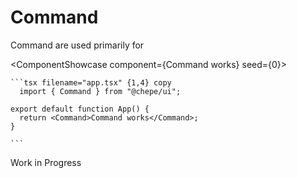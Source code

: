 

# Command

Command are used primarily for

<ComponentShowcase component={<Command>Command works</Command>} seed={0}>
   <div>

    ```tsx filename="app.tsx" {1,4} copy
      import { Command } from "@chepe/ui";

    export default function App() {
      return <Command>Command works</Command>;
    }

    ```

  </div>
</ComponentShowcase>

<Callout emoji="⚠️" type="warning">
  Work in Progress
</Callout>
